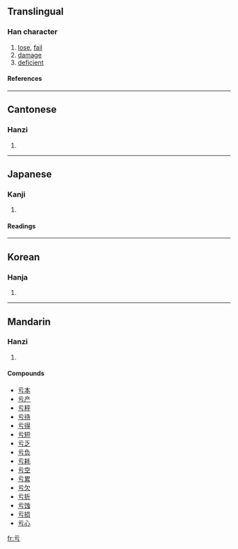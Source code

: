 {{see|虧}}<!-- may be replaced by zh-forms -->

==Translingual==
===Han character===
{{Han char|rn=7|rad=二|as=01|sn=3|four=|canj=一一女尸 (MMVS), X一一女尸 (XMMVS)}}
# [[lose]], [[fail]]
# [[damage]]
# [[deficient]]
====References====
{{Han ref|kx=0086.070|dkj=00253|dj=0177.050|hdz=10005.010|uh=4E8F|ud=20111}}
----
==Cantonese==
===Hanzi===
{{yue-hanzi|jyut=|y=kwai1}}
# {{defn|Cantonese}}
----
==Japanese==
===Kanji===
{{ja-kanji|grade=|rs=二01}}
# {{defn|Japanese}}
====Readings====
{{ja-readings|on=[[う]] (u)|kun=[[かける]] (kakeru)}}
----
==Korean==
===Hanja===
{{ko-hanja|hangeul=[[유]], [[우]]|rv=yu, u|mr=yu, u}}
# {{defn|Korean}}
----
==Mandarin==
===Hanzi===
{{cmn-hanzi|tra=虧|pin=[[kuī]] ([[kui1]]), [[yú]] ([[yu2]])|wg=k'uei<sup>1</sup>, yü<sup>2</sup>}}
# {{defn|Mandarin}}

====Compounds====
*[[亏本]]
*[[亏产]]
*[[亏秤]]
*[[亏待]]
*[[亏得]]
*[[亏短]]
*[[亏乏]]
*[[亏负]]
*[[亏耗]]
*[[亏空]]
*[[亏累]]
*[[亏欠]]
*[[亏折]]
*[[亏蚀]]
*[[亏损]]
*[[亏心]]

[[fr:亏]]